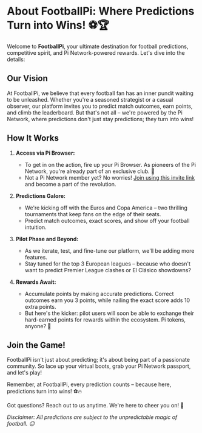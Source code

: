 # About FootballPi: Where Predictions Turn into Wins! ⚽🏆

Welcome to **FootballPi**, your ultimate destination for football predictions, competitive spirit, and Pi Network-powered rewards. Let's dive into the details:

## Our Vision

At FootballPi, we believe that every football fan has an inner pundit waiting to be unleashed. Whether you're a seasoned strategist or a casual observer, our platform invites you to predict match outcomes, earn points, and climb the leaderboard. But that's not all – we're powered by the Pi Network, where predictions don't just stay predictions; they turn into wins!

## How It Works

1. **Access via Pi Browser:**

   - To get in on the action, fire up your Pi Browser. As pioneers of the Pi Network, you're already part of an exclusive club. 🚀
   - Not a Pi Network member yet? No worries! [Join using this invite link](https://minepi.com/gshawn) and become a part of the revolution.

2. **Predictions Galore:**

   - We're kicking off with the Euros and Copa America – two thrilling tournaments that keep fans on the edge of their seats.
   - Predict match outcomes, exact scores, and show off your football intuition.

3. **Pilot Phase and Beyond:**

   - As we iterate, test, and fine-tune our platform, we'll be adding more features.
   - Stay tuned for the top 3 European leagues – because who doesn't want to predict Premier League clashes or El Clásico showdowns?

4. **Rewards Await:**
   - Accumulate points by making accurate predictions. Correct outcomes earn you 3 points, while nailing the exact score adds 10 extra points.
   - But here's the kicker: pilot users will soon be able to exchange their hard-earned points for rewards within the ecosystem. Pi tokens, anyone? 🌟

## Join the Game!

FootballPi isn't just about predicting; it's about being part of a passionate community. So lace up your virtual boots, grab your Pi Network passport, and let's play!

Remember, at FootballPi, every prediction counts – because here, predictions turn into wins! ⚽🔥

Got questions? Reach out to us anytime. We're here to cheer you on! 🙌

_Disclaimer: All predictions are subject to the unpredictable magic of football. 😉_
